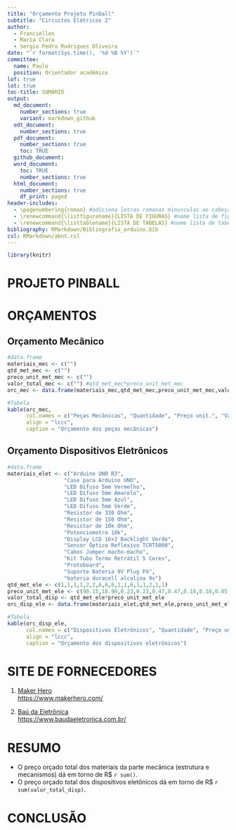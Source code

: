 ```yaml
---
title: "Orçamento Projeto Pinball"
subtitle: "Circuitos Elétricos 2"
author:
  - Franciellen
  - Maria Clara
  - Sergio Pedro Rodrigues Oliveira
date: "`r format(Sys.time(), '%d %B %Y')`"
committee:
  name: Paulo
  position: Orientador acadêmico
lof: true
lot: true
toc-title: SUMÁRIO
output:
  md_document:
    number_sections: true
    variant: markdown_github
  odt_document: 
    number_sections: true
  pdf_document: 
    number_sections: true
    toc: TRUE
  github_document: 
  word_document: 
    toc: TRUE
    number_sections: true
  html_document:
    number_sections: true
    df_print: paged
header-includes:
  - \pagenumbering{roman} #adiciona letras romanas minusculas ao cabeçalho
  - \renewcommand{\listfigurename}{LISTA DE FIGURAS} #nome lista de figuras
  - \renewcommand{\listtablename}{LISTA DE TABELAS} #nome lista de tabelas
bibliography: RMarkdown/Bibliografia_arduino.bib
csl: RMarkdown/abnt.csl
---
```


\newpage

```r
library(knitr)
```

# PROJETO PINBALL

\pagenumbering{arabic} 
\newpage

# ORÇAMENTOS
## Orçamento Mecânico

```r
#data.frame
materiais_mec <- c("")
qtd_met_mec <- c("")
preco_unit_met_mec <- c("")
valor_total_mec <- c("") #qtd_met_mec*preco_unit_met_mec
orc_mec <- data.frame(materiais_mec,qtd_met_mec,preco_unit_met_mec,valor_total_mec)

#Tabela
kable(orc_mec,
      col.names = c("Peças Mecânicas", "Quantidade", "Preço unit.", "Valor Total"),
      align = "lccc",
      caption = "Orçamento dos peças mecânicas")
```

## Orçamento Dispositivos Eletrônicos

```r
#data.frame
materiais_elet <- c("Arduino UNO R3",
                  "Case para Arduino UNO",
                  "LED Difuso 5mm Vermelho",
                  "LED Difuso 5mm Amarelo",
                  "LED Difuso 5mm Azul",
                  "LED Difuso 5mm Verde",
                  "Resistor de 330 Ohm",
                  "Resistor de 150 Ohm",
                  "Resistor de 10k Ohm",
                  "Potenciometro 10k",
                  "Display LCD 16×2 Backlight Verde",
                  "Sensor Óptico Reflexivo TCRT5000",
                  "Cabos Jumper macho-macho",
                  "Kit Tubo Termo Retrátil 5 Cores",
                  "Protoboard",
                  "Suporte Bateria 9V Plug P4",
                  "bateria duracell alcalina 9v")
qtd_met_ele <- c(1,1,1,1,2,2,6,6,6,1,1,6,1,1,2,1,1)
preco_unit_met_ele <- c(90.15,18.90,0.23,0.23,0.47,0.47,0.18,0.18,0.05,2.28,20.80,1.21,9.40,32.10,16.05,13.20,24.50)
valor_total_disp <- qtd_met_ele*preco_unit_met_ele
orc_disp_ele <- data.frame(materiais_elet,qtd_met_ele,preco_unit_met_ele,valor_total_disp)

#Tabela
kable(orc_disp_ele,
      col.names = c("Dispositivos Eletrônicos", "Quantidade", "Preço unit.", "Valor Total"),
      align = "lccc",
      caption = "Orçamento dos dispositivos eletrônicos")
```


\newpage

# SITE DE FORNECEDORES

1. [Maker Hero](https://www.makerhero.com/)\
<https://www.makerhero.com/>


2. [Baú da Eletrônica](https://www.baudaeletronica.com.br/)\
<https://www.baudaeletronica.com.br/>

\newpage

# RESUMO
- O preço orçado total dos materiais da parte mecânica (estrutura e mecanismos) dá em torno de R\$ `r sum()`.\
- O preço orçado total dos dispositivos eletônicos dá em torno de R\$ `r sum(valor_total_disp)`.\

\newpage

# CONCLUSÃO